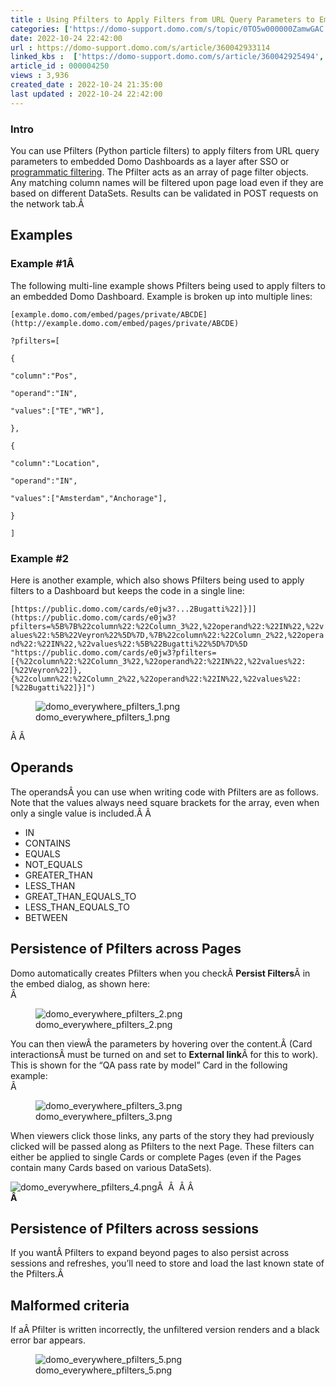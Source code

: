 ```yaml
---
title : Using Pfilters to Apply Filters from URL Query Parameters to Embedded Dashboards
categories: ['https://domo-support.domo.com/s/topic/0TO5w000000ZamwGAC']
date: 2022-10-24 22:42:00
url : https://domo-support.domo.com/s/article/360042933114
linked_kbs :  ['https://domo-support.domo.com/s/article/360042925494', 'https://domo-support.domo.com/s/knowledge-base', 'https://domo-support.domo.com/s/article/360043429953', 'https://domo-support.domo.com/s/article/360042933134', 'https://domo-support.domo.com/s/article/360043429933', 'https://domo-support.domo.com/s/article/360043429693', 'https://domo-support.domo.com/s/topic/0TO5w000000ZamwGAC', 'https://domo-support.domo.com/s/article/360042933114', 'https://domo-support.domo.com/s/article/360043429913']
article_id : 000004250
views : 3,936
created_date : 2022-10-24 21:35:00
last updated : 2022-10-24 22:42:00
---
```




### Intro


You can use Pfilters (Python particle filters) to apply filters from URL query parameters to embedded Domo Dashboards as a layer after SSO or [programmatic filtering](..\using_programmatic_filters_with_domo_embed\index.html "Using Programmatic Filters with Domo Embed (BETA)"). The Pfilter acts as an array of page filter objects. Any matching column names will be filtered upon page load even if they are based on different DataSets. Results can be validated in POST requests on the network tab.Â 


Examples
--------


### Example #1Â


The following multi-line example shows Pfilters being used to apply filters to an embedded Domo Dashboard. Example is broken up into multiple lines:


`[example.domo.com/embed/pages/private/ABCDE](http://example.domo.com/embed/pages/private/ABCDE)`


`?pfilters=[`


`{`


`"column":"Pos",`


`"operand":"IN",`


`"values":["TE","WR"],`


`},`


`{`


`"column":"Location",`


`"operand":"IN",`


`"values":["Amsterdam","Anchorage"],`


`}`


`]`


### Example #2


Here is another example, which also shows Pfilters being used to apply filters to a Dashboard but keeps the code in a single line:


`[https://public.domo.com/cards/e0jw3?...2Bugatti%22]}]](https://public.domo.com/cards/e0jw3?pfilters=%5B%7B%22column%22:%22Column_3%22,%22operand%22:%22IN%22,%22values%22:%5B%22Veyron%22%5D%7D,%7B%22column%22:%22Column_2%22,%22operand%22:%22IN%22,%22values%22:%5B%22Bugatti%22%5D%7D%5D "https://public.domo.com/cards/e0jw3?pfilters=[{%22column%22:%22Column_3%22,%22operand%22:%22IN%22,%22values%22:[%22Veyron%22]},{%22column%22:%22Column_2%22,%22operand%22:%22IN%22,%22values%22:[%22Bugatti%22]}]")`


![domo_everywhere_pfilters_1.png](domo_everywhere_pfilters_1.png)


Â Â 


Operands
--------


The operandsÂ you can use when writing code with Pfilters are as follows. Note that the values always need square brackets for the array, even when only a single value is included.Â Â 



* IN
* CONTAINS
* EQUALS
* NOT\_EQUALS
* GREATER\_THAN
* LESS\_THAN
* GREAT\_THAN\_EQUALS\_TO
* LESS\_THAN\_EQUALS\_TO
* BETWEEN


Persistence of Pfilters across Pages
------------------------------------


Domo automatically creates Pfilters when you checkÂ **Persist Filters**Â in the embed dialog, as shown here:  
Â 


![domo_everywhere_pfilters_2.png](domo_everywhere_pfilters_2.png)


  
You can then viewÂ the parameters by hovering over the content.Â (Card interactionsÂ must be turned on and set to **External link**Â for this to work). This is shown for the "QA pass rate by model" Card in the following example:  
Â 


![domo_everywhere_pfilters_3.png](domo_everywhere_pfilters_3.png)


When viewers click those links, any parts of the story they had previously clicked will be passed along as Pfilters to the next Page. These filters can either be applied to single Cards or complete Pages (even if the Pages contain many Cards based on various DataSets)*.*


![domo_everywhere_pfilters_4.png](domo_everywhere_pfilters_4.png)Â  Â  Â Â   
**Â**


Persistence of Pfilters across sessions
---------------------------------------


If you wantÂ Pfilters to expand beyond pages to also persist across sessions and refreshes, you'll need to store and load the last known state of the Pfilters.Â 


Malformed criteria
------------------


If aÂ Pfilter is written incorrectly, the unfiltered version renders and a black error bar appears.


![domo_everywhere_pfilters_5.png](domo_everywhere_pfilters_5.png)
